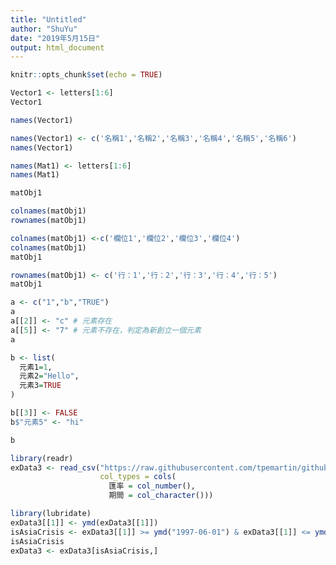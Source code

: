 ```yaml
---
title: "Untitled"
author: "ShuYu"
date: "2019年5月15日"
output: html_document
---
```


```r
knitr::opts_chunk$set(echo = TRUE)
```

```r
Vector1 <- letters[1:6]
Vector1

names(Vector1)
```

```r
names(Vector1) <- c('名稱1','名稱2','名稱3','名稱4','名稱5','名稱6')
names(Vector1)
```

```r
names(Mat1) <- letters[1:6]
names(Mat1)
```

```r
matObj1
```

```r
colnames(matObj1) 
rownames(matObj1)
```
```r
colnames(matObj1) <-c('欄位1','欄位2','欄位3','欄位4')
colnames(matObj1)
matObj1
```
```r
rownames(matObj1) <- c('行：1','行：2','行：3','行：4','行：5')
matObj1
```
```r
a <- c("1","b","TRUE")
a
a[[2]] <- "c" # 元素存在
a[[5]] <- "7" # 元素不存在，判定為新創立一個元素
a
```
```r
b <- list(
  元素1=1,
  元素2="Hello",
  元素3=TRUE
)

b[[3]] <- FALSE
b$"元素5" <- "hi"

b
```
```r
library(readr)
exData3 <- read_csv("https://raw.githubusercontent.com/tpemartin/github-data/master/exData3.csv",
                    col_types = cols(
                      匯率 = col_number(),
                      期間 = col_character()))
```

```r
library(lubridate)
exData3[[1]] <- ymd(exData3[[1]])
isAsiaCrisis <- exData3[[1]] >= ymd("1997-06-01") & exData3[[1]] <= ymd("1998-12-01")
isAsiaCrisis
exData3 <- exData3[isAsiaCrisis,]
```



























